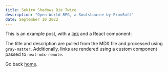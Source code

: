 ```yaml
---
title: Sekiro Shadows Die Twice
description: "Open World RPG, a Soulsbourne by FromSoft"
date: September 10 2022
---
```


This is an example post, with a [link](https://nextjs.org) and a React component:

The title and description are pulled from the MDX file and processed using `gray-matter`. Additionally, links are rendered using a custom component passed to `next-mdx-remote`.

Go back [home](/).
